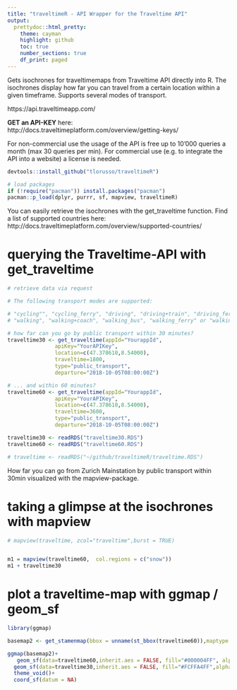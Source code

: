 ```yaml
---
title: "traveltimeR - API Wrapper for the Traveltime API"
output: 
  prettydoc::html_pretty:
    theme: cayman
    highlight: github
    toc: true 
    number_sections: true 
    df_print: paged
---
```


Gets isochrones for traveltimemaps from Traveltime API directly into R. The isochrones display how far you can travel from a certain location within a given timeframe. Supports several modes of transport. 

https://api.traveltimeapp.com/

__GET an API-KEY__ here: http://docs.traveltimeplatform.com/overview/getting-keys/

For non-commercial use the usage of the API is free up to 10'000 queries a month (max 30 queries per min). For commercial use (e.g. to integrate the API into a website) a license is needed. 


```r
devtools::install_github("tlorusso/traveltimeR")

# load packages
if (!require("pacman")) install.packages("pacman")
pacman::p_load(dplyr, purrr, sf, mapview, traveltimeR)

```

You can easily retrieve the isochrones with the get_traveltime function. Find a list of supported countries here: http://docs.traveltimeplatform.com/overview/supported-countries/

# querying the Traveltime-API with get_traveltime
```r
# retrieve data via request 

# The following transport modes are supported:

# "cycling"", "cycling_ferry", "driving", "driving+train", "driving_ferry", "public_transport", 
# "walking", "walking+coach", "walking_bus", "walking_ferry" or "walking_train".

# how far can you go by public transport within 30 minutes?
traveltime30 <- get_traveltime(appId="YourappId",
               apiKey="YourAPIKey",
               location=c(47.378610,8.54000),
               traveltime=1800,
               type="public_transport",
               departure="2018-10-05T08:00:00Z")

# ... and within 60 minutes?
traveltime60 <- get_traveltime(appId="YourappId",
               apiKey="YourAPIKey",
               location=c(47.378610,8.54000),
               traveltime=3600,
               type="public_transport",
               departure="2018-10-05T08:00:00Z")

```

```r
traveltime30 <- readRDS("traveltime30.RDS")
traveltime60 <- readRDS("traveltime60.RDS")

# traveltime <- readRDS("~/github/traveltimeR/traveltime.RDS")

```

How far you can go from Zurich Mainstation by public transport within 30min visualized with the mapview-package.

# taking a glimpse at the isochrones with mapview
```r

# mapview(traveltime, zcol="traveltime",burst = TRUE)


m1 = mapview(traveltime60,  col.regions = c("snow"))
m1 + traveltime30


```


# plot a traveltime-map with ggmap / geom_sf
```r
library(ggmap)

basemap2 <- get_stamenmap(bbox = unname(st_bbox(traveltime60)),maptype = "toner-hybrid")

ggmap(basemap2)+
   geom_sf(data=traveltime60,inherit.aes = FALSE, fill="#000004FF", alpha=0.5, color=F)+
  geom_sf(data=traveltime30,inherit.aes = FALSE, fill="#FCFFA4FF",alpha=0.5,color=F)+
  theme_void()+
  coord_sf(datum = NA)
  
```
